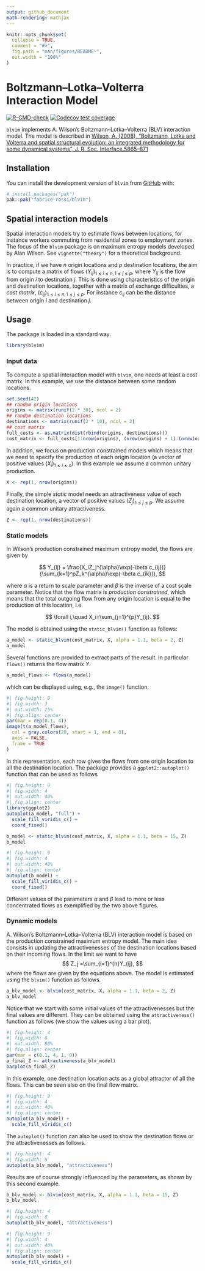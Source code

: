 ```yaml
---
output: github_document
math-rendering: mathjax
---
```


<!-- README.md is generated from README.Rmd. Please edit that file -->

```r
knitr::opts_chunk$set(
  collapse = TRUE,
  comment = "#>",
  fig.path = "man/figures/README-",
  out.width = "100%"
)
```

# Boltzmann–Lotka–Volterra Interaction Model

<!-- badges: start -->

[![R-CMD-check](https://github.com/fabrice-rossi/blvim/actions/workflows/R-CMD-check.yaml/badge.svg)](https://github.com/fabrice-rossi/blvim/actions/workflows/R-CMD-check.yaml) [![Codecov test coverage](https://codecov.io/gh/fabrice-rossi/blvim/graph/badge.svg)](https://app.codecov.io/gh/fabrice-rossi/blvim)

<!-- badges: end -->

`blvim` implements A. Wilson's Boltzmann–Lotka–Volterra (BLV) interaction model. The model is described in [Wilson, A. (2008), "Boltzmann, Lotka and Volterra and spatial structural evolution: an integrated methodology for some dynamical systems", J. R. Soc. Interface.5865–871](http://dx.doi.org/10.1098/rsif.2007.1288)

## Installation

You can install the development version of `blvim` from [GitHub](https://github.com/) with:

``` r
# install.packages("pak")
pak::pak("fabrice-rossi/blvim")
```

## Spatial interaction models

Spatial interaction models try to estimate flows between locations, for instance 
workers commuting from residential zones to employment zones. The focus of the 
`blvim` package is on maximum entropy models developed by Alan Wilson. See
`vignette("theory")` for a theoretical background. 

In practice, if we have $n$ origin locations and $p$ destination locations, the
aim is to compute a matrix of flows $(Y_{ij})_{1\leq i\leq n, 1\leq j\leq p}$, where
$Y_{ij}$ is the flow from origin $i$ to destination $j$. This is done using
characteristics of the origin and destination locations, together with a matrix
of exchange difficulties, a *cost matrix*, $(c_{ij})_{1\leq i\leq n, 1\leq j\leq p}$. For instance
$c_{ij}$ can be the distance between origin $i$ and destination $j$.

## Usage

The package is loaded in a standard way.
```r
library(blvim)
```

### Input data
To compute a spatial interaction model with `blvim`, one needs at least a cost 
matrix. In this example, we use the distance between some random locations.
```r
set.seed(42)
## random origin locations
origins <- matrix(runif(2 * 30), ncol = 2)
## random destination locations
destinations <- matrix(runif(2 * 10), ncol = 2)
## cost matrix
full_costs <- as.matrix(dist(rbind(origins, destinations)))
cost_matrix <- full_costs[1:nrow(origins), (nrow(origins) + 1):(nrow(origins) + nrow(destinations))]
```

In addition, we focus on production constrained models which means that we need to
specify the production of each origin location (a vector of positive values 
$(X_i)_{1\leq i\leq n}$). In this example we assume a common unitary production.
```r
X <- rep(1, nrow(origins))
```

Finally, the simple *static* model needs an attractiveness value of each destination
location, a vector of positive values $(Z_j)_{1\leq j\leq p}$. We assume again
a common unitary attractiveness.
```r
Z <- rep(1, nrow(destinations))
```

### Static models
In Wilson's production constrained maximum entropy model, the flows are given
by

$$
Y_{ij} = \frac{X_iZ_j^{\alpha}\exp(-\beta c_{ij})}{\sum_{k=1}^pZ_k^{\alpha}\exp(-\beta c_{ik})},
$$

where $\alpha$ is a return to scale parameter and $\beta$ is the inverse of a
cost scale parameter. Notice that the flow matrix is *production constrained*, 
which means that the total outgoing flow from any origin location is equal to 
the production of this location, i.e.

$$
\forall i,\quad X_i=\sum_{j=1}^{p}Y_{ij}.
$$

The model is obtained using the `static_blvim()` function as follows:
```r
a_model <- static_blvim(cost_matrix, X, alpha = 1.1, beta = 2, Z)
a_model
```

Several functions are provided to extract parts of the result. In particular
`flows()` returns the flow matrix $Y$. 
```r
a_model_flows <- flows(a_model)
```
which can be displayed using, e.g., the `image()` function.
```r
#| fig.height: 9
#| fig.width: 3
#| out.width: 25%
#| fig.align: center
par(mar = rep(0.1, 4))
image(t(a_model_flows),
  col = gray.colors(20, start = 1, end = 0),
  axes = FALSE,
  frame = TRUE
)
```

In this representation, each row gives the flows from one origin location to
all the destination location. The package provides a `ggplot2::autoplot()` function
that can be used as follows
```r
#| fig.height: 9
#| fig.width: 4
#| out.width: 40%
#| fig.align: center
library(ggplot2)
autoplot(a_model, "full") +
  scale_fill_viridis_c() +
  coord_fixed()
```



```r
b_model <- static_blvim(cost_matrix, X, alpha = 1.1, beta = 15, Z)
b_model
```

```r
#| fig.height: 9
#| fig.width: 4
#| out.width: 40%
#| fig.align: center
autoplot(b_model) +
  scale_fill_viridis_c() +
  coord_fixed()
```

Different values of the parameters $\alpha$ and $\beta$ lead to more or less 
concentrated flows as exemplified by the two above figures. 

### Dynamic models

A. Wilson's Boltzmann–Lotka–Volterra (BLV) interaction model is based on the 
production constrained maximum entropy model. The main idea consists in updating
the attractivenesses of the destination locations based on their incoming flows.
In the limit we want to have
$$
Z_j =\sum_{i=1}^{n}Y_{ij}, 
$$
where the flows are given by the equations above. The model is estimated using
the `blvim()` function as follows.

```r
a_blv_model <- blvim(cost_matrix, X, alpha = 1.1, beta = 2, Z)
a_blv_model
```

Notice that we start with some initial values of the attractivenesses but the 
final values are different. They can be obtained using the `attractiveness()` 
function as follows (we show the values using a bar plot).

```r
#| fig.height: 4
#| fig.width: 8
#| out.width: 80%
#| fig.align: center
par(mar = c(0.1, 4, 1, 0))
a_final_Z <- attractiveness(a_blv_model)
barplot(a_final_Z)
```
In this example, one destination location acts as a global attractor of all
the flows. This can be seen also on the final flow matrix.

```r
#| fig.height: 9
#| fig.width: 4
#| out.width: 40%
#| fig.align: center
autoplot(a_blv_model) +
  scale_fill_viridis_c()
```

The `autoplot()` function can also be used to show the destination flows or the
attractivenesses as follows. 
```r
#| fig.height: 4
#| fig.width: 8
autoplot(a_blv_model, "attractiveness")
```


Results are of course strongly influenced by the parameters, as shown by this 
second example.


```r
b_blv_model <- blvim(cost_matrix, X, alpha = 1.1, beta = 15, Z)
b_blv_model
```

```r
#| fig.height: 4
#| fig.width: 8
autoplot(b_blv_model, "attractiveness")
```

```r
#| fig.height: 9
#| fig.width: 4
#| out.width: 40%
#| fig.align: center
autoplot(b_blv_model) +
  scale_fill_viridis_c()
```

